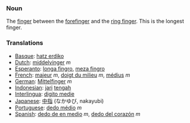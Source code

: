 ===Noun===

The [[finger]] between the [[forefinger]] and the [[ring finger]]. This is the longest finger.

===Translations===
*[[Basque]]: [[hatz erdiko]]
*[[Dutch]]: [[middelvinger]] ''m''
*[[Esperanto]]: [[longa fingro]], [[meza fingro]]
*[[French]]: [[majeur]] ''m'', [[doigt du milieu]] ''m'', [[médius]] ''m''
*[[German]]: [[Mittelfinger]] ''m''
*[[Indonesian]]: [[jari]] [[tengah]]
*[[Interlingua]]: [[digito medie]]
*[[Japanese]]: [[中指]] (なかゆび, nakayubi)
*[[Portuguese]]: [[dedo médio]] ''m''
*[[Spanish]]: [[dedo de en medio]] ''m'', [[dedo del corazón]] ''m''